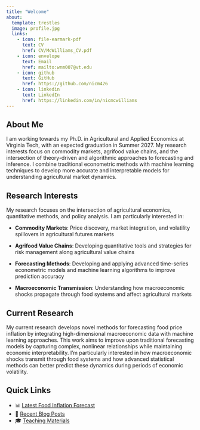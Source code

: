 ```yaml
---
title: "Welcome"
about:
  template: trestles
  image: profile.jpg
  links:
    - icon: file-earmark-pdf
      text: CV
      href: CV/McWilliams_CV.pdf
    - icon: envelope
      text: Email
      href: mailto:wnm007@vt.edu
    - icon: github
      text: GitHub
      href: https://github.com/nicm426
    - icon: linkedin
      text: LinkedIn
      href: https://linkedin.com/in/nicmcwilliams
---
```


## About Me

I am working towards my Ph.D. in Agricultural and Applied Economics at Virginia Tech, with an expected graduation in Summer 2027. My research interests focus on commodity markets, agrifood value chains, and the intersection of theory-driven and algorithmic approaches to forecasting and inference. I combine traditional econometric methods with machine learning techniques to develop more accurate and interpretable models for understanding agricultural market dynamics.

## Research Interests

My research focuses on the intersection of agricultural economics, quantitative methods, and policy analysis. I am particularly interested in:

- **Commodity Markets**: Price discovery, market integration, and volatility spillovers in agricultural futures markets

- **Agrifood Value Chains**: Developing quantitative tools and strategies for risk management along agricultural value chains

- **Forecasting Methods**: Developing and applying advanced time-series econometric models and machine learning algorithms to improve prediction accuracy

- **Macroeconomic Transmission**: Understanding how macroeconomic shocks propagate through food systems and affect agricultural markets

## Current Research

My current research develops novel methods for forecasting food price inflation by integrating high-dimensional macroeconomic data with machine learning approaches. This work aims to improve upon traditional forecasting models by capturing complex, nonlinear relationships while maintaining economic interpretability. I'm particularly interested in how macroeconomic shocks transmit through food systems and how advanced statistical methods can better predict these dynamics during periods of economic volatility.

## Quick Links

- 📊 [Latest Food Inflation Forecast](dashboard.qmd)
- 📝 [Recent Blog Posts](blog/index.qmd)  
- 🎓 [Teaching Materials](teaching.qmd)